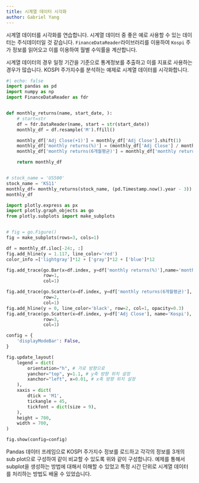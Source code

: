 ```yaml
---
title: 시계열 데이터 시각화
author: Gabriel Yang
---
```


시계열 데이터를 시각화를 연습합니다. 시계열 데이터 중 좋은 예로 사용할 수 있는 데이터는 주식데이터일 것 같습니다.
`FinanceDataReader`라이브러리를 이용하여 `Kospi` 주가 정보를 읽어오고 이를 이용하여 월별 수익률을 계산합니다.

시계열 데이터의 경우 일정 기간을 기준으로 통계정보를 추출하고 이를 지표로 사용하는 경우가 많습니다.
KOSPI 주가지수를 분석하는 예제로 시계열 데이터를 시각화합니다.


```python
#| echo: false
import pandas as pd
import numpy as np
import FinanceDataReader as fdr


def monthly_returns(name, start_date, ):
    # start=str
    df = fdr.DataReader(name, start = str(start_date))
    monthly_df = df.resample('M').ffill()

    monthly_df['Adj Close(+1)'] = monthly_df['Adj Close'].shift(1)
    monthly_df['monthly returns(%)'] = (monthly_df['Adj Close'] / monthly_df['Adj Close(+1)'] - 1)*100
    monthly_df['monthly returns(6개월평균)'] = monthly_df['monthly returns(%)'].rolling(6, min_periods=1).mean()

    return monthly_df


# stock_name = 'US500'
stock_name = 'KS11'
monthly_df= monthly_returns(stock_name, (pd.Timestamp.now().year - 3))
monthly_df

import plotly.express as px
import plotly.graph_objects as go
from plotly.subplots import make_subplots


# fig = go.Figure()
fig = make_subplots(rows=3, cols=1)

df = monthly_df.iloc[-24:, :]
fig.add_hline(y = 1.117, line_color='red')
color_info =['lightgray']*12 + ['gray']*12 + ['blue']*12

fig.add_trace(go.Bar(x=df.index, y=df['monthly returns(%)'],name='monthly returns(%)'),
              row=1,
              col=1)

fig.add_trace(go.Scatter(x=df.index, y=df['monthly returns(6개월평균)'], name= "monthly return(avg. 6M)"),
              row=2,
              col=1)
fig.add_hline(y = 0, line_color='black', row=2, col=1, opacity=0.3)
fig.add_trace(go.Scatter(x=df.index, y=df['Adj Close'], name='Kospi'),
              row=3,
              col=1)

config = {
    'displayModeBar': False,
}

fig.update_layout(
    legend = dict(
        orientation="h", # 가로 방향으로
        yanchor="top", y=1.1, # y축 방향 위치 설정
        xanchor="left", x=0.01, # x축 방향 위치 설정
    ),
    xaxis = dict(
        dtick = 'M1',
        tickangle = 45,
        tickfont = dict(size = 9),
    ),
    height = 700,
    width = 700,
)

fig.show(config=config)
```

Pandas 데이터 프레임으로 KOSPI 주가지수 정보를 로드하고 각각의 정보를 3개의 sub plot으로 구성하여 같이 비교할 수 있도록 위와 같이 구성합니다.
예제를 통해서 subplot을 생성하는 방법에 대해서 이해할 수 있었고 특정 시간 단위로 시계열 데이터를 처리하는 방법도 배울 수 있었습니다.
